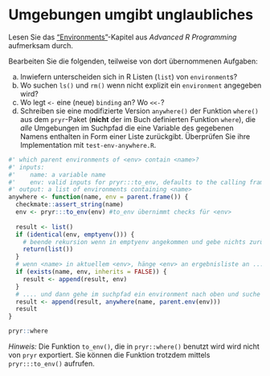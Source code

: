 # Umgebungen umgibt unglaubliches

Lesen Sie das ["Environments"](https://adv-r.hadley.nz/environments.html)-Kapitel aus *Advanced R Programming* aufmerksam durch. 

Bearbeiten Sie die folgenden, teilweise von dort übernommenen Aufgaben:

a) Inwiefern unterscheiden sich in R Listen (`list`) von `environment`s?
b) Wo suchen `ls()` und `rm()` wenn nicht explizit ein `environment` angegeben wird?
c) Wo legt `<-` eine (neue) `binding` an? Wo `<<-`?
d) Schreiben sie eine modifizierte Version `anywhere()` der Funktion `where()` aus dem `pryr`-Paket (**nicht** der im Buch definierten Funktion `where`), die *alle* Umgebungen im Suchpfad die eine Variable des gegebenen Namens enthalten in Form einer Liste zurückgibt. Überprüfen Sie ihre Implementation mit `test-env-anywhere.R`.

```r
#' which parent environments of <env> contain <name>?
#' inputs:
#'    name: a variable name
#'    env: valid inputs for pryr:::to_env, defaults to the calling frame
#' output: a list of environments containing <name>
anywhere <- function(name, env = parent.frame()) {
  checkmate::assert_string(name)
  env <- pryr:::to_env(env) #to_env übernimmt checks für <env>
  
  result <- list()
  if (identical(env, emptyenv())) {
    # beende rekursion wenn in emptyenv angekommen und gebe nichts zurück
    return(list())
  }
  # wenn <name> in aktuellem <env>, hänge <env> an ergebnisliste an ...
  if (exists(name, env, inherits = FALSE)) {
    result <- append(result, env)
  }
  # .... und dann gehe im suchpfad ein environment nach oben und suche dort:
  result <- append(result, anywhere(name, parent.env(env)))
  result
}
```
```r
pryr::where
```

*Hinweis:* Die Funktion `to_env()`, die in `pryr::where()` benutzt wird wird nicht von `pryr` exportiert. Sie können die Funktion trotzdem mittels `pryr:::to_env()` aufrufen.


